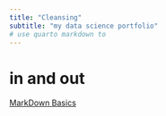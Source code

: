 ```yaml
---
title: "Cleansing"
subtitle: "my data science portfolio"
# use quarto markdown to 
---
```


# in and out

[MarkDown Basics](https://quarto.org/docs/authoring/markdown-basics.html#links-images)
